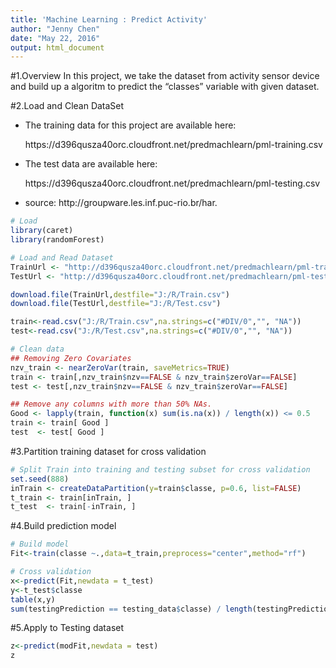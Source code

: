 ---
title: 'Machine Learning : Predict Activity'
author: "Jenny Chen"
date: "May 22, 2016"
output: html_document
---
#1.Overview
In this project, we take the dataset from activity sensor device and build up a algoritm to predict the "classes" variable with given dataset.

#2.Load and Clean DataSet

- The training data for this project are available here:

  https://d396qusza40orc.cloudfront.net/predmachlearn/pml-training.csv

- The test data are available here:

  https://d396qusza40orc.cloudfront.net/predmachlearn/pml-testing.csv

- source: http://groupware.les.inf.puc-rio.br/har. 

```{r}
# Load 
library(caret)
library(randomForest)

# Load and Read Dataset
TrainUrl <- "http://d396qusza40orc.cloudfront.net/predmachlearn/pml-training.csv"
TestUrl <- "http://d396qusza40orc.cloudfront.net/predmachlearn/pml-testing.csv"

download.file(TrainUrl,destfile="J:/R/Train.csv")
download.file(TestUrl,destfile="J:/R/Test.csv")

train<-read.csv("J:/R/Train.csv",na.strings=c("#DIV/0","", "NA"))
test<-read.csv("J:/R/Test.csv",na.strings=c("#DIV/0","", "NA"))

# Clean data
## Removing Zero Covariates
nzv_train <- nearZeroVar(train, saveMetrics=TRUE)
train <- train[,nzv_train$nzv==FALSE & nzv_train$zeroVar==FALSE]
test <- test[,nzv_train$nzv==FALSE & nzv_train$zeroVar==FALSE]

## Remove any columns with more than 50% NAs.
Good <- lapply(train, function(x) sum(is.na(x)) / length(x)) <= 0.5
train <- train[ Good ]
test  <- test[ Good ]

```


#3.Partition training dataset for cross validation
```{r}
# Split Train into training and testing subset for cross validation
set.seed(888)
inTrain <- createDataPartition(y=train$classe, p=0.6, list=FALSE)
t_train <- train[inTrain, ] 
t_test  <- train[-inTrain, ]
```

#4.Build prediction model

```{r}
# Build model
Fit<-train(classe ~.,data=t_train,preprocess="center",method="rf")

# Cross validation
x<-predict(Fit,newdata = t_test)
y<-t_test$classe
table(x,y)
sum(testingPrediction == testing_data$classe) / length(testingPrediction)

```

#5.Apply to Testing dataset

```{r}
z<-predict(modFit,newdata = test)
z
```
